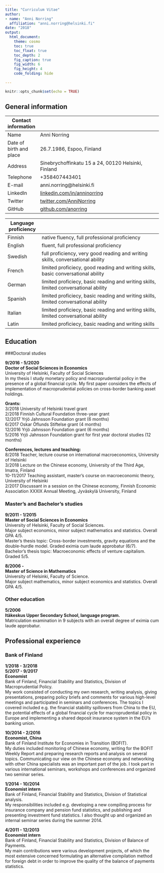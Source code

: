 ```yaml
---
title: "Curriculum Vitae"
author: 
- name: "Anni Norring"
  affiliation: "anni.norring@helsinki.fi"
date: "2018"
output:
  html_document:
    theme: cosmo
    toc: true
    toc_float: true
    toc_depth: 2
    fig_caption: true
    fig_width: 6
    fig_height: 4
    code_folding: hide
 
---
```



```r
knitr::opts_chunk$set(echo = TRUE)
```

## General information

|Contact information|
|------|------------------------------------------------------------------------------------|
|Name|Anni Norring|
|Date of birth and place|26.7.1986, Espoo, Finland|
|Address|Sinebrychoffinkatu 15 a 24, 00120 Helsinki, Finland|
|Telephone|+358407443401|
|E-mail|anni.norring@helsinki.fi|
|LinkedIn|[linkedin.com/in/anninorring](https://www.linkedin.com/in/anninorring/)|
|Twitter|[twitter.com/AnniNorring](https://twitter.com/AnniNorring)|
|GitHub|[github.com/anorring](https://github.com/anorring)|

|Language proficiency|
|------------------------|------------------------------------------------------------------------------------|
|Finnish|native fluency, full professional proficiency|
|English|fluent, full professional proficiency|
|Swedish|full proficiency, very good reading and writing skills, conversational ability|
|French|limited proficiecy, good reading and writing skills, basic conversational ability|
|German|limited proficiecy, basic reading and writing skills, limited conversational ability|
|Spanish|limited proficiecy, basic reading and writing skills, limited conversational ability|
|Italian|limited proficiecy, basic reading and writing skills, limited conversational ability|
|Latin|limited proficiecy, basic reading and writing skills|



## Education

###Doctoral studies

**9/2016 - 5/2020**  
**Doctor of Social Sciences in Economics**  
University of Helsinki, Faculty of Social Sciences  
In my thesis I study monetary policy and macroprudential policy in the presence of a global financial cycle. My first paper considers the effects of implementation of macroprudential policies on cross-border banking asset holdings.

**Grants:**  
3/2018 University of Helsinki travel grant  
2/2018 Finnish Cultural Foundation three-year grant  
12/2017 Yrj&ouml; Jahnsson Foundation grant (6 months)  
6/2017 Oskar &Ouml;flunds Stiftelse grant (4 months)  
12/2016 Yrj&ouml; Jahnsson Foundation grant (6 months)  
5/2016 Yrj&ouml; Jahnsson Foundation grant for first year doctoral studies (12 months)  

**Conferences, lectures and teaching:**  
8/2018 Teacher, lecture course on international macroeconomics, University of Helsinki  
3/2018 Lecture on the Chinese economy, University of the Third Age, Imatra, Finland  
10-11/2017 Teaching assistant, master's course on macroeconomic theory, University of Helsinki  
2/2017 Discussant in a session on the Chinese economy, Finnish Economic Association XXXIX Annual Meeting, Jyv&auml;skyl&auml; University, Finland  


### Master's and Bachelor's studies

**9/2011 - 1/2015**  
**Master of Social Sciences in Economics**  
University of Helsinki, Faculty of Social Sciences.  
Major subject economics, minor subject mathematics and statistics. Overall GPA 4/5.  
Master's thesis topic: Cross-border investments, gravity equations and the double-hurdle model. Graded eximia cum laude approbatur (6/7).  
Bachelor's thesis topic: Macroeconomic effects of venture capitalism. Graded 5/5.  


**8/2006 - **  
**Master of Science in Mathematics**  
University of Helsinki, Faculty of Science.   
Major subject mathematics, minor subject economics and statistics. Overall GPA 4/5.

### Other education

**5/2006**  
**It&auml;keskus Upper Secondary School, language program.**  
Matriculation examination in 9 subjects with an overall degree of eximia cum laude approbatur.

## Professional experience

### Bank of Finland

**1/2018 - 3/2018**  
**5/2017 - 9/2017**  
**Economist**  
Bank of Finland, Financial Stability and Statistics, Division of Macroprudential Policy.  
My work consisted of conducting my own research, writing analysis, giving presentations, preparing policy briefs and comments for various high-level meetings and participated in seminars and conferences. The topics I covered included e.g. the financial stability spillovers from China to the EU, the potential effects of a global financial cycle for macroprudential policy in Europe and implementing a shared deposit insurance system in the EU's banking union. 

**10/2014 - 2/2016**  
**Economist, China**  
Bank of Finland Institute for Economies in Transition (BOFIT).  
My duties included monitoring of Chinese economy, writing for the BOFIT Weekly Report and preparing research reports and analysis on several topics. Communicating our view on the Chinese economy and networking with other China specialists was an important part of the job. I took part in various international seminars, workshops and conferences and organized two seminar series.

**1/2014 - 10/2014**  
**Economist intern**  
Bank of Finland, Financial Stability and Statistics, Division of Statistical analysis.  
My responsibilities included e.g. developing a new compiling process for insurance company and pension fund statistics, and publishing and presenting investment fund statistics. I also thought up and organized an internal seminar series during the summer 2014.

**4/2011 - 12/2013**  
**Economist intern**  
Bank of Finland, Financial Stability and Statistics, Division of Balance of Payments.  
My main contributions were various development projects, of which the most extensive concerned formulating an alternative compilation method for foreign debt in order to improve the quality of the balance of payments statistics. 



